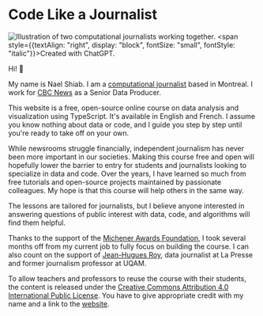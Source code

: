 
# Code Like a Journalist

![Illustration of two computational journalists working together.](/assets/sharing-v1.jpg)
<span style={{textAlign: "right", display: "block", fontSize: "small", fontStyle: "italic"}}>Created with ChatGPT.</span>

Hi! 👋

My name is Nael Shiab. I am a [computational journalist](https://www.naelshiab.com/) based in Montreal. I work for [CBC News](https://www.cbc.ca/news) as a Senior Data Producer.

This website is a free, open-source online course on data analysis and visualization using TypeScript. It's available in English and French. I assume you know nothing about data or code, and I guide you step by step until you're ready to take off on your own.

While newsrooms struggle financially, independent journalism has never been more important in our societies. Making this course free and open will hopefully lower the barrier to entry for students and journalists looking to specialize in data and code. Over the years, I have learned so much from free tutorials and open-source projects maintained by passionate colleagues. My hope is that this course will help others in the same way.

The lessons are tailored for journalists, but I believe anyone interested in answering questions of public interest with data, code, and algorithms will find them helpful.

Thanks to the support of the [Michener Awards Foundation](https://www.michenerawards.ca/media-release/michener-awards-foundation-announces-its-2024-fellowships-winners/), I took several months off from my current job to fully focus on building the course. I can also count on the support of [Jean-Hugues Roy](https://github.com/jhroy), data journalist at La Presse and former journalism professor at UQAM.

To allow teachers and professors to reuse the course with their students, the content is released under the [Creative Commons Attribution 4.0 International Public License](https://creativecommons.org/licenses/by/4.0/?ref=chooser-v1). You have to give appropriate credit with my name and a link to the [website](https://www.code-like-a-journalist.com/).


<NoticeIntro />





